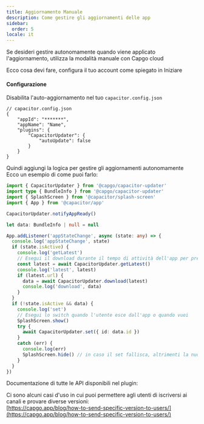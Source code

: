 ```yaml
---
title: Aggiornamento Manuale
description: Come gestire gli aggiornamenti delle app
sidebar:
  order: 5
locale: it
---
```



Se desideri gestire autonomamente quando viene applicato l'aggiornamento, utilizza la modalità manuale con Capgo cloud

Ecco cosa devi fare, configura il tuo account come spiegato in Iniziare

<LinkCard
	title="Iniziare"
	href="/docs/getting-started/quickstart/"
/>

#### Configurazione
Disabilita l'auto-aggiornamento nel tuo ```capacitor.config.json```

```tsx
// capacitor.config.json
{
	"appId": "*******",
	"appName": "Name",
	"plugins": {
		"CapacitorUpdater": {
			"autoUpdate": false
		}
	}
}
```

Quindi aggiungi la logica per gestire gli aggiornamenti autonomamente\
Ecco un esempio di come puoi farlo:

```typescript
import { CapacitorUpdater } from '@capgo/capacitor-updater'
import type { BundleInfo } from '@capgo/capacitor-updater'
import { SplashScreen } from '@capacitor/splash-screen'
import { App } from '@capacitor/app'

CapacitorUpdater.notifyAppReady()

let data: BundleInfo | null = null

App.addListener('appStateChange', async (state: any) => {
  console.log('appStateChange', state)
  if (state.isActive) {
    console.log('getLatest')
    // Esegui il download durante il tempo di attività dell'app per prevenire download falliti
    const latest = await CapacitorUpdater.getLatest()
    console.log('latest', latest)
    if (latest.url) {
      data = await CapacitorUpdater.download(latest)
      console.log('download', data)
    }
  }
  if (!state.isActive && data) {
    console.log('set')
    // Esegui lo switch quando l'utente esce dall'app o quando vuoi
    SplashScreen.show()
    try {
      await CapacitorUpdater.set({ id: data.id })
    }
    catch (err) {
      console.log(err)
      SplashScreen.hide() // in caso il set fallisca, altrimenti la nuova app dovrà nasconderlo
    }
  }
})
```

Documentazione di tutte le API disponibili nel plugin:

<LinkCard
	title="Metodi"
	href="/docs/plugin/api/"
/>

Ci sono alcuni casi d'uso in cui puoi permettere agli utenti di iscriversi ai canali e provare diverse versioni:\
[https://capgo.app/blog/how-to-send-specific-version-to-users/](https://capgo.app/blog/how-to-send-specific-version-to-users/)
